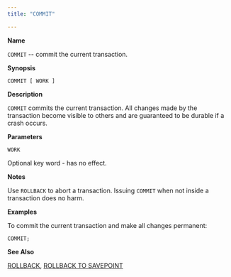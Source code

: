```yaml
---
title: "COMMIT"

---
```


<div id="commit" class="registered_link"></div>

**Name**

`COMMIT` -- commit the current transaction.

**Synopsis**

```text
COMMIT [ WORK ]
```

**Description**

`COMMIT` commits the current transaction. All changes made by the transaction become visible to others and are guaranteed to be durable if a crash occurs.

**Parameters**

`WORK`

 Optional key word - has no effect.

**Notes**

Use `ROLLBACK` to abort a transaction. Issuing `COMMIT` when not inside a transaction does no harm.

**Examples**

To commit the current transaction and make all changes permanent:

```text
COMMIT;
```

**See Also**

[ROLLBACK](68_rollback/#rollback), [ROLLBACK TO SAVEPOINT](69_rollback_to_savepoint/#rollback_to_savepoint)
